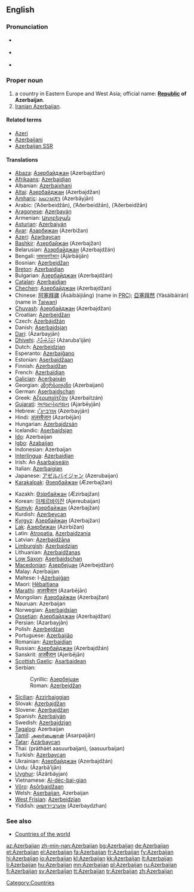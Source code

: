 ==English==
{{wikipedia}}

===Pronunciation===
* {{a|UK}} {{IPA|/ˌæz.ə.baɪˈdʒɑːn/}}
* {{a|UK}} {{IPA|/ˌæz.ɚ.baɪˈʒɑːn/|/əˌzɚ.baɪˈʒɑːn/}}
* {{audio|en-us-Azerbaijan.ogg|Audio (US)}}

===Proper noun===
{{en-proper noun}}

# a country in Eastern Europe and West Asia; official name: '''[[Republic]] of Azerbaijan'''.
# [[Iranian Azerbaijan]].

====Related terms====
* [[Azeri]]
* [[Azerbaijani]]
* [[Azerbaijan SSR]]

====Translations====
{{trans-top|country in Eastern Europe}}
* [[Abaza]]: [[Азербайджан]] (Azerbajdžan)
* [[Afrikaans]]: [[Azerbaidjan]]
* Albanian: [[Azerbajxhani]]
* [[Altai]]: [[Азербайджан]] (Azerbajdžan)
* [[Amharic]]: [[አዜርባይጃን]] (Azerbāyjān)
* Arabic: {{Arab|[[آذربيجان]]}} (’Aðerbeidžān), {{Arab|[[أذربيجان]]}} (’Aðerbeidžān), {{Arab|[[اذربيجان]]}} (’Aðerbeidžān)
* [[Aragonese]]: [[Azerbayán]] {{m}}
* Armenian: [[Ադրբեջան]] {{unicode|(Adrbeǰan)}}
* [[Asturian]]: [[Azerbaiyán]] {{m}}
* [[Avar]]: [[Азарбижан]] (Azerbižan)
* [[Azeri]]: [[Azərbaycan]]
* [[Bashkir]]: [[Азербайжан]] (Azerbajžan)
* Belarusian: [[Азэрбайджан]] (Azerbajdžán) {{m}}
* Bengali: [[আজারবাইজান]] (Ājārbāijān)
* Bosnian: [[Azerbejdžan]] {{m}}
* [[Breton]]: [[Azerbaidjan]]
* Bulgarian: [[Азербайджан]] (Azerbajdžán) {{m}}
* [[Catalan]]: [[Azerbaidjan]] {{m}}
* [[Chechen]]: [[Азербайджан]] (Azerbajdžan)
* Chinese: [[阿塞拜疆]] (Āsàibàijiāng) (name in [[w:People's Republic of China|PRC]]); [[亞塞拜然]] (Yàsàibàirán) (name in [[Taiwan]])
* [[Chuvash]]: [[Азербайджан]] (Azerbajdžan)
* Croatian: [[Azerbejdžan]]
* Czech: [[Ázerbájdžán]] {{m}}
* Danish: [[Aserbajdsjan]]
* [[Dari]]: {{fa-Arab|[[آذربایجان]]}} (Āzarbayjān)
* [[Dhivehi]]: [[އަޒަރުބައިޖާން]] (Ażaruba’ijān)
* Dutch: [[Azerbeidzjan]]
* Esperanto: [[Azerbajĝano]]
* Estonian: [[Aserbaidžaan]]
* Finnish: [[Azerbaidžan]]
* French: [[Azerbaïdjan]] {{m}}
* [[Galician]]: [[Acerbaixán]] {{m}}
* Georgian: [[აზერბაიჯანი]] (Azerbaijani)
* German: [[Aserbaidschan]] {{n}}
* Greek: [[Αζερμπαϊτζάν]] (Azerbaïtzán) {{n}}
* [[Gujarati]]: [[અજરબેયજાન]] (Ajarbēyjān)
* Hebrew: [[אזרבייג׳ן]] (Azerbayján)
* Hindi: [[अज़रबैजान]] (Azarbējān)
* Hungarian: [[Azerbajdzsán]]
* Icelandic: [[Aserbaídsjan]]
* [[Ido]]: Azerbaijan
* [[Igbo]]: [[Azabaijan]]
* Indonesian: Azerbaijan
* [[Interlingua]]: [[Azerbaidjan]]
* Irish: An [[Asarbaiseáin]]
* Italian: [[Azerbaigian]] {{m}}
* Japanese: [[アゼルバイジャン]] (Azerubaijan)
* [[Karakalpak]]: [[Әзербайжан]] (Æzerbajžan)
{{trans-mid}}
* Kazakh: [[Әзірбайжан]] (Æzirbajžan)
* Korean: [[아제르바이잔]] (Ajereubaijan)
* [[Kumyk]]: [[Азербайжан]] (Azerbajžan)
* Kurdish: [[Azerbeycan]]
* [[Kyrgyz]]: [[Азербайжан]] (Azerbajžan)
* [[Lak]]: [[Азирбижан]] (Azirbižan)
* Latin: [[Atropatia]], [[Azerbaidzania]] {{f}}
* Latvian: [[Azerbaidžāna]]
* [[Limburgish]]: [[Azerbaidzjan]]
* Lithuanian: [[Azerbaidžanas]]
* [[Low Saxon]]: [[Aserbaidschan]]
* [[Macedonian]]: [[Азербејџан]] (Azerbejdžan)
* Malay: Azerbaijan
* Maltese: l-[[Ażerbajġan]]
* Maori: [[Hēbaitiana]]
* [[Marathi]]: [[अज़रबैजान]] (Azarbējān)
* Mongolian: [[Азербайжан]] (Azerbajžan)
* Nauruan: Azerbaijan
* Norwegian: [[Aserbajdsjan]]
* [[Ossetian]]: [[Азербайджан]] (Azerbajdžan)
* Persian: {{fa-Arab|[[آذربایجان]]}} (Azarbayjân)
* Polish: [[Azerbejdżan]] {{m}}
* Portuguese: [[Azerbaijão]] {{m}}
* Romanian: [[Azerbaidjan]] {{n}}
* Russian: [[Азербайджан]] (Azerbajdžán) {{m}}
* Sanskrit: [[अजर्बैजान]] (Ajerbējān)
* [[Scottish Gaelic]]: [[Asarbaidean]]
* Serbian:
*: Cyrillic: [[Азербејџан]] {{m}}
*: Roman: [[Azerbejdžan]] {{m}}
* [[Sicilian]]: [[Azzirbaiggian]] {{m}}
* Slovak: [[Azerbajdžan]] {{m}}
* Slovene: [[Azerbajdžan]] {{m}}
* Spanish: [[Azerbaiyán]] {{m}}
* Swedish: [[Azerbajdzjan]]
* [[Tagalog]]: Azerbaijan
* [[Tamil]]: [[அஸர்பைஜான்]] (Asarpaijān)
* [[Tatar]]: [[Äzärbaycan]]
* Thai: {{Thai|[[ประเทศอาเซอร์ไบจาน]]}} (pràthàèt aasuurbaijan), {{Thai|[[อาเซอร์ไบจัน]]}} (aasuurbaijan)
* Turkish: [[Azerbaycan]]
* Ukrainian: [[Азербайджан]] (Azerbajdžán) {{m}}
* Urdu: {{ur-Arab|[[آذربائجان]]}} (Āzarbā’ijān)
* [[Uyghur]]: {{ug-Arab|[[ئازەربەيجان]]}} (Äzärbäyjan)
* Vietnamese: [[Ai-déc-bai-gian]]
* [[Võro]]: [[Asõrbaidžaan]]
* Welsh: [[Aserbaijan]], Azerbaijan
* [[West Frisian]]: [[Azerbeidzjan]]
* Yiddish: [[אַזערבײַדזשאַן]] (Azerbaydzhan)
{{trans-bottom}}

===See also===
* [[Appendix:Countries of the world|Countries of the world]]

[[Category:Countries]]

[[az:Azerbaijan]]
[[zh-min-nan:Azerbaijan]]
[[bg:Azerbaijan]]
[[de:Azerbaijan]]
[[et:Azerbaijan]]
[[el:Azerbaijan]]
[[fa:Azerbaijan]]
[[fr:Azerbaijan]]
[[fy:Azerbaijan]]
[[hi:Azerbaijan]]
[[io:Azerbaijan]]
[[kl:Azerbaijan]]
[[kk:Azerbaijan]]
[[lt:Azerbaijan]]
[[li:Azerbaijan]]
[[hu:Azerbaijan]]
[[mn:Azerbaijan]]
[[pl:Azerbaijan]]
[[ru:Azerbaijan]]
[[fi:Azerbaijan]]
[[sv:Azerbaijan]]
[[tt:Azerbaijan]]
[[tr:Azerbaijan]]
[[zh:Azerbaijan]]